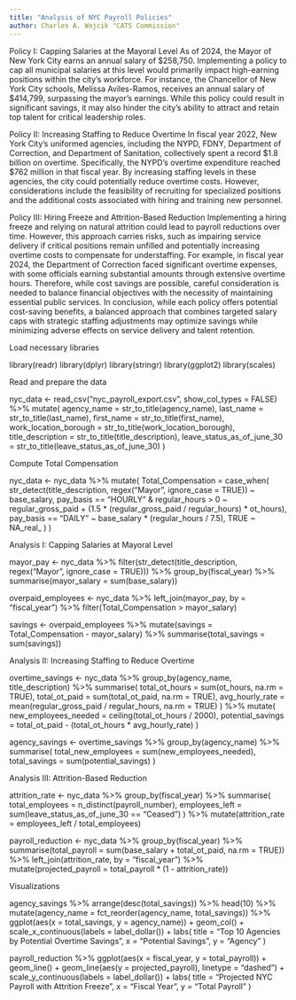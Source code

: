 ```yaml
---
title: "Analysis of NYC Payroll Policies"
author: Charles A. Wojcik "CATS Commission"
---
```


Policy I: Capping Salaries at the Mayoral Level As of 2024, the Mayor of New York City earns an annual salary of \$258,750. Implementing a policy to cap all municipal salaries at this level would primarily impact high-earning positions within the city's workforce. For instance, the Chancellor of New York City schools, Melissa Aviles-Ramos, receives an annual salary of \$414,799, surpassing the mayor's earnings. While this policy could result in significant savings, it may also hinder the city's ability to attract and retain top talent for critical leadership roles.

Policy II: Increasing Staffing to Reduce Overtime In fiscal year 2022, New York City's uniformed agencies, including the NYPD, FDNY, Department of Correction, and Department of Sanitation, collectively spent a record \$1.8 billion on overtime. Specifically, the NYPD's overtime expenditure reached \$762 million in that fiscal year. By increasing staffing levels in these agencies, the city could potentially reduce overtime costs. However, considerations include the feasibility of recruiting for specialized positions and the additional costs associated with hiring and training new personnel.

Policy III: Hiring Freeze and Attrition-Based Reduction Implementing a hiring freeze and relying on natural attrition could lead to payroll reductions over time. However, this approach carries risks, such as impairing service delivery if critical positions remain unfilled and potentially increasing overtime costs to compensate for understaffing. For example, in fiscal year 2024, the Department of Correction faced significant overtime expenses, with some officials earning substantial amounts through extensive overtime hours. Therefore, while cost savings are possible, careful consideration is needed to balance financial objectives with the necessity of maintaining essential public services. In conclusion, while each policy offers potential cost-saving benefits, a balanced approach that combines targeted salary caps with strategic staffing adjustments may optimize savings while minimizing adverse effects on service delivery and talent retention.

Load necessary libraries

library(readr) library(dplyr) library(stringr) library(ggplot2) library(scales)

Read and prepare the data

nyc_data \<- read_csv("nyc_payroll_export.csv", show_col_types = FALSE) %\>% mutate( agency_name = str_to_title(agency_name), last_name = str_to_title(last_name), first_name = str_to_title(first_name), work_location_borough = str_to_title(work_location_borough), title_description = str_to_title(title_description), leave_status_as_of_june_30 = str_to_title(leave_status_as_of_june_30) )

Compute Total Compensation

nyc_data \<- nyc_data %\>% mutate( Total_Compensation = case_when( str_detect(title_description, regex("Mayor", ignore_case = TRUE)) \~ base_salary, pay_basis == "HOURLY" & regular_hours \> 0 \~ regular_gross_paid + (1.5 \* (regular_gross_paid / regular_hours) \* ot_hours), pay_basis == "DAILY" \~ base_salary \* (regular_hours / 7.5), TRUE \~ NA_real\_ ) )

Analysis I: Capping Salaries at Mayoral Level

mayor_pay \<- nyc_data %\>% filter(str_detect(title_description, regex("Mayor", ignore_case = TRUE))) %\>% group_by(fiscal_year) %\>% summarise(mayor_salary = sum(base_salary))

overpaid_employees \<- nyc_data %\>% left_join(mayor_pay, by = "fiscal_year") %\>% filter(Total_Compensation \> mayor_salary)

savings \<- overpaid_employees %\>% mutate(savings = Total_Compensation - mayor_salary) %\>% summarise(total_savings = sum(savings))

Analysis II: Increasing Staffing to Reduce Overtime

overtime_savings \<- nyc_data %\>% group_by(agency_name, title_description) %\>% summarise( total_ot_hours = sum(ot_hours, na.rm = TRUE), total_ot_paid = sum(total_ot_paid, na.rm = TRUE), avg_hourly_rate = mean(regular_gross_paid / regular_hours, na.rm = TRUE) ) %\>% mutate( new_employees_needed = ceiling(total_ot_hours / 2000), potential_savings = total_ot_paid - (total_ot_hours \* avg_hourly_rate) )

agency_savings \<- overtime_savings %\>% group_by(agency_name) %\>% summarise( total_new_employees = sum(new_employees_needed), total_savings = sum(potential_savings) )

Analysis III: Attrition-Based Reduction

attrition_rate \<- nyc_data %\>% group_by(fiscal_year) %\>% summarise( total_employees = n_distinct(payroll_number), employees_left = sum(leave_status_as_of_june_30 == "Ceased") ) %\>% mutate(attrition_rate = employees_left / total_employees)

payroll_reduction \<- nyc_data %\>% group_by(fiscal_year) %\>% summarise(total_payroll = sum(base_salary + total_ot_paid, na.rm = TRUE)) %\>% left_join(attrition_rate, by = "fiscal_year") %\>% mutate(projected_payroll = total_payroll \* (1 - attrition_rate))

Visualizations

agency_savings %\>% arrange(desc(total_savings)) %\>% head(10) %\>% mutate(agency_name = fct_reorder(agency_name, total_savings)) %\>% ggplot(aes(x = total_savings, y = agency_name)) + geom_col() + scale_x_continuous(labels = label_dollar()) + labs( title = "Top 10 Agencies by Potential Overtime Savings", x = "Potential Savings", y = "Agency" )

payroll_reduction %\>% ggplot(aes(x = fiscal_year, y = total_payroll)) + geom_line() + geom_line(aes(y = projected_payroll), linetype = "dashed") + scale_y_continuous(labels = label_dollar()) + labs( title = "Projected NYC Payroll with Attrition Freeze", x = "Fiscal Year", y = "Total Payroll" )
